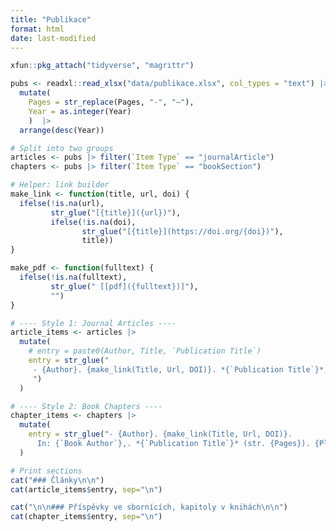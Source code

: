 ```yaml
---
title: "Publikace"
format: html
date: last-modified
---
```


```r
xfun::pkg_attach("tidyverse", "magrittr")

pubs <- readxl::read_xlsx("data/publikace.xlsx", col_types = "text") |>
  mutate(
    Pages = str_replace(Pages, "-", "–"),
    Year = as.integer(Year)
    )  |>
  arrange(desc(Year))

# Split into two groups
articles <- pubs |> filter(`Item Type` == "journalArticle")
chapters <- pubs |> filter(`Item Type` == "bookSection")

# Helper: link builder
make_link <- function(title, url, doi) {
  ifelse(!is.na(url), 
         str_glue("[{title}]({url})"),
         ifelse(!is.na(doi),
                str_glue("[{title}](https://doi.org/{doi})"),
                title))
}

make_pdf <- function(fulltext) {
  ifelse(!is.na(fulltext), 
         str_glue(" [[pdf]({fulltext})]"),
         "")
}

# ---- Style 1: Journal Articles ----
article_items <- articles |>
  mutate(
    # entry = paste0(Author, Title, `Publication Title`)
    entry = str_glue("
     - {Author}. {make_link(Title, Url, DOI)}. *{`Publication Title`}*, {Year}, č. {Issue}, str. {Pages}. {make_pdf(Fulltext)}
     ")
  )

# ---- Style 2: Book Chapters ----
chapter_items <- chapters |>
  mutate(
    entry = str_glue("- {Author}. {make_link(Title, Url, DOI)}.  
      In: {`Book Author`},. *{`Publication Title`}* (str. {Pages}). {Place}: {Publisher}, {Year}. ISBN {ISBN}")
  )

# Print sections
cat("### Články\n\n")
cat(article_items$entry, sep="\n")

cat("\n\n### Příspěvky ve sbornících, kapitoly v knihách\n\n")
cat(chapter_items$entry, sep="\n")

```
